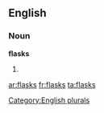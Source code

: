 
==English==

===Noun===
'''flasks'''

# {{plural of|[[flask]]}}

[[Category:English plurals]]

[[ar:flasks]]
[[fr:flasks]]
[[ta:flasks]]